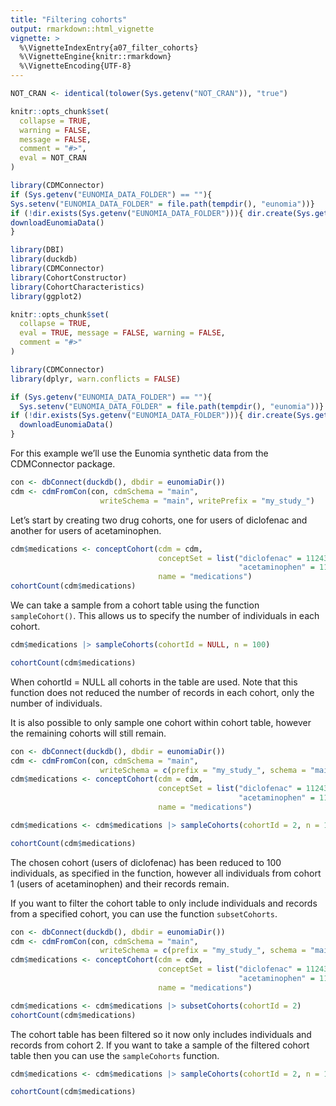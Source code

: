 ```yaml
---
title: "Filtering cohorts"
output: rmarkdown::html_vignette
vignette: >
  %\VignetteIndexEntry{a07_filter_cohorts}
  %\VignetteEngine{knitr::rmarkdown}
  %\VignetteEncoding{UTF-8}
---
```


```r
NOT_CRAN <- identical(tolower(Sys.getenv("NOT_CRAN")), "true")

knitr::opts_chunk$set(
  collapse = TRUE, 
  warning = FALSE, 
  message = FALSE,
  comment = "#>",
  eval = NOT_CRAN
)

library(CDMConnector)
if (Sys.getenv("EUNOMIA_DATA_FOLDER") == ""){
Sys.setenv("EUNOMIA_DATA_FOLDER" = file.path(tempdir(), "eunomia"))}
if (!dir.exists(Sys.getenv("EUNOMIA_DATA_FOLDER"))){ dir.create(Sys.getenv("EUNOMIA_DATA_FOLDER"))
downloadEunomiaData()  
}

```


```r
library(DBI)
library(duckdb)
library(CDMConnector)
library(CohortConstructor)
library(CohortCharacteristics)
library(ggplot2)
```

```r
knitr::opts_chunk$set(
  collapse = TRUE,
  eval = TRUE, message = FALSE, warning = FALSE,
  comment = "#>"
)

library(CDMConnector)
library(dplyr, warn.conflicts = FALSE)

if (Sys.getenv("EUNOMIA_DATA_FOLDER") == ""){
  Sys.setenv("EUNOMIA_DATA_FOLDER" = file.path(tempdir(), "eunomia"))}
if (!dir.exists(Sys.getenv("EUNOMIA_DATA_FOLDER"))){ dir.create(Sys.getenv("EUNOMIA_DATA_FOLDER"))
  downloadEunomiaData()  
}
```

For this example we'll use the Eunomia synthetic data from the CDMConnector package.

```r
con <- dbConnect(duckdb(), dbdir = eunomiaDir())
cdm <- cdmFromCon(con, cdmSchema = "main", 
                    writeSchema = "main", writePrefix = "my_study_")
```

Let's start by creating two drug cohorts, one for users of diclofenac and another for users of acetaminophen.

```r
cdm$medications <- conceptCohort(cdm = cdm, 
                                 conceptSet = list("diclofenac" = 1124300,
                                                   "acetaminophen" = 1127433), 
                                 name = "medications")
cohortCount(cdm$medications)
```
We can take a sample from a cohort table using the function `sampleCohort()`. This allows us to specify the number of individuals in each cohort. 

```r
cdm$medications |> sampleCohorts(cohortId = NULL, n = 100)

cohortCount(cdm$medications)
```
When cohortId = NULL all cohorts in the table are used. Note that this function does not reduced the number of records in each cohort, only the number of individuals.

It is also possible to only sample one cohort within cohort table, however the remaining cohorts will still remain.

```r
con <- dbConnect(duckdb(), dbdir = eunomiaDir())
cdm <- cdmFromCon(con, cdmSchema = "main", 
                    writeSchema = c(prefix = "my_study_", schema = "main"))
cdm$medications <- conceptCohort(cdm = cdm, 
                                 conceptSet = list("diclofenac" = 1124300,
                                                   "acetaminophen" = 1127433), 
                                 name = "medications")
```

```r
cdm$medications <- cdm$medications |> sampleCohorts(cohortId = 2, n = 100)

cohortCount(cdm$medications)
```

The chosen cohort (users of diclofenac) has been reduced to 100 individuals, as specified in the function, however all individuals from cohort 1 (users of acetaminophen) and their records remain.

If you want to filter the cohort table to only include individuals and records from a specified cohort, you can use the function `subsetCohorts`. 

```r
con <- dbConnect(duckdb(), dbdir = eunomiaDir())
cdm <- cdmFromCon(con, cdmSchema = "main", 
                    writeSchema = c(prefix = "my_study_", schema = "main"))
cdm$medications <- conceptCohort(cdm = cdm, 
                                 conceptSet = list("diclofenac" = 1124300,
                                                   "acetaminophen" = 1127433), 
                                 name = "medications")
```

```r
cdm$medications <- cdm$medications |> subsetCohorts(cohortId = 2)
cohortCount(cdm$medications)
```
The cohort table has been filtered so it now only includes individuals and records from cohort 2. If you want to take a sample of the filtered cohort table then you can use the `sampleCohorts` function.

```r
cdm$medications <- cdm$medications |> sampleCohorts(cohortId = 2, n = 100)

cohortCount(cdm$medications)
```
